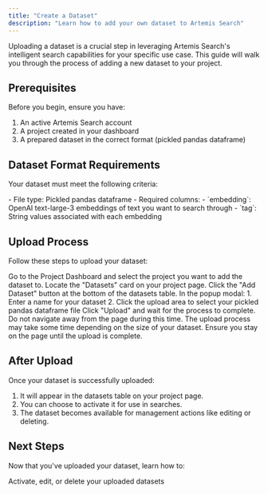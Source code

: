 ```yaml
---
title: "Create a Dataset"
description: "Learn how to add your own dataset to Artemis Search"
---
```


Uploading a dataset is a crucial step in leveraging Artemis Search's intelligent search capabilities for your specific use case. This guide will walk you through the process of adding a new dataset to your project.

## Prerequisites

Before you begin, ensure you have:

1. An active Artemis Search account
2. A project created in your dashboard
3. A prepared dataset in the correct format (pickled pandas dataframe)

## Dataset Format Requirements

Your dataset must meet the following criteria:

<Card title="Dataset Format" icon="table">
  - File type: Pickled pandas dataframe
  - Required columns:
    - `embedding`: OpenAI text-large-3 embeddings of text you want to search through
    - `tag`: String values associated with each embedding
</Card>

## Upload Process

Follow these steps to upload your dataset:

<Steps>
  <Step title="Navigate to Your Project">
    Go to the Project Dashboard and select the project you want to add the dataset to.
  </Step>
  <Step title="Open the Datasets Card">
    Locate the "Datasets" card on your project page.
  </Step>
  <Step title="Initiate Upload">
    Click the "Add Dataset" button at the bottom of the datasets table.
  </Step>
  <Step title="Provide Dataset Details">
    In the popup modal:
    1. Enter a name for your dataset
    2. Click the upload area to select your pickled pandas dataframe file
  </Step>
  <Step title="Confirm and Wait">
    Click "Upload" and wait for the process to complete. Do not navigate away from the page during this time.
  </Step>
</Steps>

<Warning>
  The upload process may take some time depending on the size of your dataset. Ensure you stay on the page until the upload is complete.
</Warning>

## After Upload

Once your dataset is successfully uploaded:

1. It will appear in the datasets table on your project page.
2. You can choose to activate it for use in searches.
3. The dataset becomes available for management actions like editing or deleting.

## Next Steps

Now that you've uploaded your dataset, learn how to:

<Card title="Manage Datasets" icon="list-check" href="/datasets/manage-datasets">
  Activate, edit, or delete your uploaded datasets
</Card>